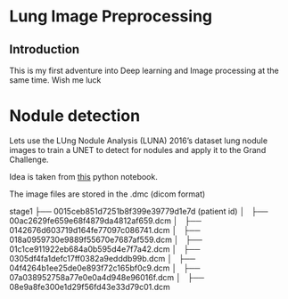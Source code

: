 # Lung Image Preprocessing

## Introduction

This is my first adventure into Deep learning and Image processing at the same
time. Wish me luck

# Nodule detection

Lets use the LUng Nodule Analysis (LUNA) 2016’s dataset lung nodule images to train a UNET to detect for nodules and apply it to the Grand Challenge.

Idea is taken from [this](https://github.com/booz-allen-hamilton/DSB3Tutorial/blob/master/Tutorial.ipynb) python notebook.

The image files are stored in the .dmc (dicom format)

stage1
├── 0015ceb851d7251b8f399e39779d1e7d (patient id)
│   ├── 00ac2629fe659e68f4879da4812af659.dcm
│   ├── 0142676d603719d164fe77097c086741.dcm
│   ├── 018a0959730e9889f55670e7687af559.dcm
│   ├── 01c1ce911922eb684a0b595d4e7f7a42.dcm
│   ├── 0305df4fa1defc17ff0382a9edddb99b.dcm
│   ├── 04f4264b1ee25de0e893f72c165bf0c9.dcm
│   ├── 07a038952758a77e0e0a4d948e96016f.dcm
│   ├── 08e9a8fe300e1d29f56fd43e33d79c01.dcm
